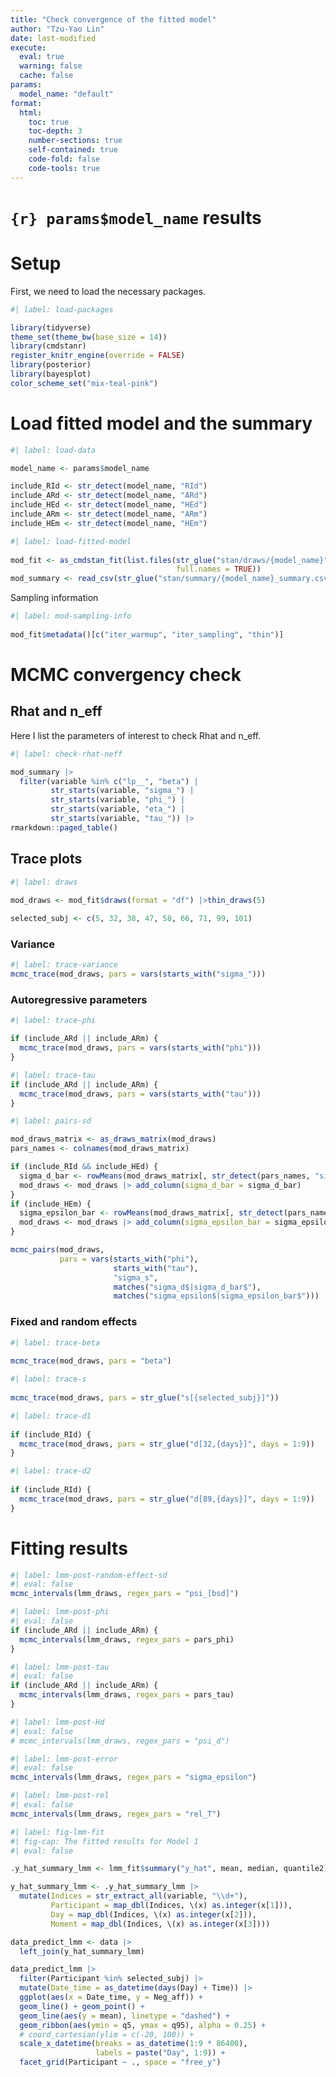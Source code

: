 ```yaml
---
title: "Check convergence of the fitted model"
author: "Tzu-Yao Lin"
date: last-modified
execute:
  eval: true
  warning: false
  cache: false
params:
  model_name: "default"
format: 
  html:
    toc: true
    toc-depth: 3
    number-sections: true
    self-contained: true
    code-fold: false
    code-tools: true
---
```


# `{r} params$model_name` results

# Setup

First, we need to load the necessary packages.

```r
#| label: load-packages

library(tidyverse)
theme_set(theme_bw(base_size = 14))
library(cmdstanr)
register_knitr_engine(override = FALSE)
library(posterior)
library(bayesplot)
color_scheme_set("mix-teal-pink")
```

# Load fitted model and the summary

```r
#| label: load-data

model_name <- params$model_name

include_RId <- str_detect(model_name, "RId")
include_ARd <- str_detect(model_name, "ARd")
include_HEd <- str_detect(model_name, "HEd")
include_ARm <- str_detect(model_name, "ARm")
include_HEm <- str_detect(model_name, "HEm")
```

```r
#| label: load-fitted-model
 
mod_fit <- as_cmdstan_fit(list.files(str_glue("stan/draws/{model_name}"), 
                                     full.names = TRUE))
mod_summary <- read_csv(str_glue("stan/summary/{model_name}_summary.csv"))
```

Sampling information

```r
#| label: mod-sampling-info
 
mod_fit$metadata()[c("iter_warmup", "iter_sampling", "thin")]
```

# MCMC convergency check

## Rhat and n_eff

Here I list the parameters of interest to check Rhat and n_eff.

```r
#| label: check-rhat-neff

mod_summary |> 
  filter(variable %in% c("lp__", "beta") | 
         str_starts(variable, "sigma_") |
         str_starts(variable, "phi_") |
         str_starts(variable, "eta_") |
         str_starts(variable, "tau_")) |> 
rmarkdown::paged_table()
```

## Trace plots

```r
#| label: draws
 
mod_draws <- mod_fit$draws(format = "df") |>thin_draws(5) 

selected_subj <- c(5, 32, 38, 47, 58, 66, 71, 99, 101)
```

### Variance


```r
#| label: trace-variance
mcmc_trace(mod_draws, pars = vars(starts_with("sigma_")))
```

### Autoregressive parameters

```r
#| label: trace-phi

if (include_ARd || include_ARm) {
  mcmc_trace(mod_draws, pars = vars(starts_with("phi")))
}
```

```r
#| label: trace-tau
if (include_ARd || include_ARm) {
  mcmc_trace(mod_draws, pars = vars(starts_with("tau")))
}
```

```r
#| label: pairs-sd

mod_draws_matrix <- as_draws_matrix(mod_draws)
pars_names <- colnames(mod_draws_matrix)

if (include_RId && include_HEd) {
  sigma_d_bar <- rowMeans(mod_draws_matrix[, str_detect(pars_names, "sigma_d")])
  mod_draws <- mod_draws |> add_column(sigma_d_bar = sigma_d_bar)
}
if (include_HEm) {
  sigma_epsilon_bar <- rowMeans(mod_draws_matrix[, str_detect(pars_names, "sigma_epsilon")])
  mod_draws <- mod_draws |> add_column(sigma_epsilon_bar = sigma_epsilon_bar)
}

mcmc_pairs(mod_draws, 
           pars = vars(starts_with("phi"), 
                       starts_with("tau"), 
                       "sigma_s", 
                       matches("sigma_d$|sigma_d_bar$"),
                       matches("sigma_epsilon$|sigma_epsilon_bar$")))

```


### Fixed and random effects

```r
#| label: trace-beta
 
mcmc_trace(mod_draws, pars = "beta")
```

```r
#| label: trace-s
 
mcmc_trace(mod_draws, pars = str_glue("s[{selected_subj}]"))
```

```r
#| label: trace-d1 
 
if (include_RId) {
  mcmc_trace(mod_draws, pars = str_glue("d[32,{days}]", days = 1:9))
}

```

```r
#| label: trace-d2
 
if (include_RId) {
  mcmc_trace(mod_draws, pars = str_glue("d[89,{days}]", days = 1:9))
}

```













# Fitting results

```r
#| label: lmm-post-random-effect-sd
#| eval: false 
mcmc_intervals(lmm_draws, regex_pars = "psi_[bsd]")
```

```r
#| label: lmm-post-phi
#| eval: false 
if (include_ARd || include_ARm) { 
  mcmc_intervals(lmm_draws, regex_pars = pars_phi)
}
```
```r
#| label: lmm-post-tau
#| eval: false 
if (include_ARd || include_ARm) {
  mcmc_intervals(lmm_draws, regex_pars = pars_tau)
}
```

```r
#| label: lmm-post-Hd
#| eval: false 
# mcmc_intervals(lmm_draws, regex_pars = "psi_d") 
```

```r
#| label: lmm-post-error
#| eval: false 
mcmc_intervals(lmm_draws, regex_pars = "sigma_epsilon")
```

```r
#| label: lmm-post-rel
#| eval: false
mcmc_intervals(lmm_draws, regex_pars = "rel_T")
```

```r
#| label: fig-lmm-fit
#| fig-cap: The fitted results for Model 1 
#| eval: false 

.y_hat_summary_lmm <- lmm_fit$summary("y_hat", mean, median, quantile2) 

y_hat_summary_lmm <- .y_hat_summary_lmm |> 
  mutate(Indices = str_extract_all(variable, "\\d+"), 
         Participant = map_dbl(Indices, \(x) as.integer(x[1])),
         Day = map_dbl(Indices, \(x) as.integer(x[2])),
         Moment = map_dbl(Indices, \(x) as.integer(x[3])))

data_predict_lmm <- data |> 
  left_join(y_hat_summary_lmm)

data_predict_lmm |> 
  filter(Participant %in% selected_subj) |> 
  mutate(Date_time = as_datetime(days(Day) + Time)) |> 
  ggplot(aes(x = Date_time, y = Neg_aff)) + 
  geom_line() + geom_point() +
  geom_line(aes(y = mean), linetype = "dashed") +
  geom_ribbon(aes(ymin = q5, ymax = q95), alpha = 0.25) +
  # coord_cartesian(ylim = c(-20, 100)) +
  scale_x_datetime(breaks = as_datetime(1:9 * 86400),
                   labels = paste("Day", 1:9)) +
  facet_grid(Participant ~ ., space = "free_y") 
```
